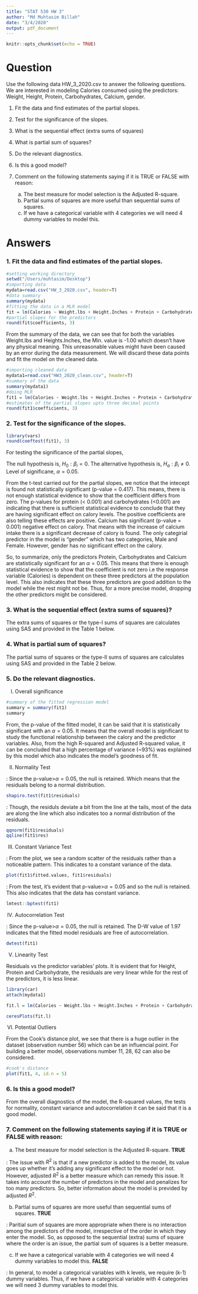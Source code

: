 ```yaml
---
title: "STAT 530 HW 3"
author: "Md Muhtasim Billah"
date: "3/4/2020"
output: pdf_document
---
```


```r
knitr::opts_chunk$set(echo = TRUE)
```

# Question

Use the following data HW_3_2020.csv to answer the following questions. We are interested in modeling Calories consumed using the predictors: Weight, 	Height, 	Protein,	Carbohydrates,	Calcium,	gender.

1.	Fit the data and find estimates of the partial slopes.
2.	Test for the significance of the slopes.
3.	What is the sequential effect (extra sums of squares) 
4.	What is partial sum of squares?
5.	Do the relevant diagnostics.
6.	Is this a good model?
7.	Comment on the following statements saying if it is TRUE or FALSE with reason:

    a.	The best measure for model selection is the Adjusted R-square.
    b.	Partial sums of squares are more useful than sequential sums of squares.
    c.	If we have a categorical variable with 4 categories we will need 4 dummy variables to model this.




# Answers

### 1. Fit the data and find estimates of the partial slopes.

```r
#setting working directory
setwd("/Users/muhtasim/Desktop")
#importing data
mydata=read.csv("HW_3_2020.csv", header=T)
#data summary
summary(mydata)
#fitting the data in a MLR model
fit = lm(Calories ~ Weight.lbs + Height.Inches + Protein + Carbohydrates + Calcium + gender, data = mydata)
#partial slopes for the predictors
round(fit$coefficients, 3)
```

From the summary of the data, we can see that for both the variables Weight.lbs and Heights.Inches, the Min. value is -1.00 which doesn't have any physical meaning. This unreasonable values might have been caused by an error during the data measurement. We will discard these data points and fit the model on the cleaned data.

```r
#importing cleaned data
mydata1=read.csv("HW3_2020_clean.csv", header=T)
#summary of the data
summary(mydata1)
#doing MLR
fit1 = lm(Calories ~ Weight.lbs + Height.Inches + Protein + Carbohydrates + Calcium + gender, data = mydata1)
#estimates of the partial slopes upto three decimal points
round(fit1$coefficients, 3)
```


### 2.	Test for the significance of the slopes.

```r
library(vars)
round(coeftest(fit1), 3)
```

For testing the significance of the partial slopes,\newline

The null hypothesis is, $H_0: \beta_i=0$.\newline
The alternative hypothesis is, $H_a: \beta_i\ne0$.\newline
Level of significane, $\alpha=0.05$.\newline

From the t-test carried out for the partial slopes, we notice that the intecept is found not statistically significant (p-value = 0.417). This means, there is not enough statistical evidence to show that the coefficient differs from zero. The p-values for protein (< 0.001) and carbohydrates (<0.001) are indicating that there is sufficient statistical evidence to conclude that they are having significant effect on calory levels. The positive coefficients are also telling these effects are positive. Calcium has significant (p-value = 0.001) negative effect on calory. That means with the increase of calcium intake there is a significant decrease of calory is found. The only categirial predictor in the model is “gender” which has two categories, Male and Female. However, gender has no significant effect on the calory. 

So, to summarize, only the predictors Protein, Carbohydrates and Calcium are statistically significant for an $\alpha=0.05$. This means that there is enough statistical evidence to show that the coefficient is not zero i.e the response variable (Calories) is dependent on these three predictors at the population level. This also indicates that these three predictors are good addition to the model while the rest might not be. Thus, for a more precise model, dropping the other predictors might be considered.


### 3.	What is the sequential effect (extra sums of squares)?

The extra sums of squares or the type-I sums of squares are calculates using SAS and provided in the Table 1 below.

\begin{center}
\begin{tabular}{|l|c|}
\hline
Variables     & Sequential Effects \\
\hline
Intercept     & 307420173 \\
\hline
Weight        & 2247916  \\
\hline
Height        & 976053  \\
\hline
Protein       & 35015094  \\
\hline
Carbohydrates & 4455239  \\
\hline
Calcium       & 410255   \\
\hline
Gender        & 45343   \\
\hline
\end{tabular}
\end{center}

\begin{center}
\textbf{Table 1:} Sequential effects (Type-I sums of squares)
\end{center}


### 4.	What is partial sum of squares?

The partial sums of squares or the type-II sums of squares are calculates using SAS and provided in the Table 2 below.

\begin{center}
\begin{tabular}{|l|c|}
\hline
Variables     & Partial Effect \\
\hline
Intercept     & 23561  \\
\hline
Weight        & 91240  \\
\hline
Height        & 6031.91   \\
\hline
Protein       & 3205098    \\
\hline
Carbohydrates & 4658804   \\
\hline
Calcium       & 454421    \\
\hline
Gender        & 45343   \\
\hline
\end{tabular}
\end{center}

\begin{center}
\textbf{Table 2:} Partial effects (Type-II sums of squares)
\end{center}


### 5.	Do the relevant diagnostics.


  I) Overall significance
  
```r
#summary of the fitted regression model
summary = summary(fit1)
summary
```

From, the p-value of the fitted model, it can be said that it is statistically significant with an $\alpha=0.05$. It means that the overall model is significant to study the functional relationship between the calory and the predictor variables. Also, from the high R-squared and Adjusted R-squared value, it can be concluded that a high percentage of variance (~93%) was explained by this model which also indicates the model's goodness of fit.
  

  II) Normality Test
 
 
\underline{Shapiro-Wilk test}: Since the p-value>$\alpha=0.05$, the null is retained. Which means that the residuals belong to a normal distribution.
```r
shapiro.test(fit1$residuals)
``` 
\underline{Normal probability plot or the QQ plot}: Though, the residuls deviate a bit from the line at the tails, most of the data are along the line which also indicates too a normal distribution of the residuals.
```r
qqnorm(fit1$residuals)
qqline(fit1$res)
```


  III) Constant Variance Test

\underline{Fitted vs Rsiduals plot}: From the plot, we see a random scatter of the residuals rather than a noticeable pattern. This indicates to a constant variance of the data.
```r
plot(fit1$fitted.values, fit1$residuals)
```

\underline{Breusch-Pagan test}: From the test, it's evident that p-value>$\alpha=0.05$ and so the null is retained. This also indicates that the data has constant variance.
```r
lmtest::bptest(fit1)
```


  IV) Autocorrelation Test

\underline{Durbin-Watson test}: Since the p-value>$\alpha=0.05$, the null is retained. The D-W value of 1.97 indicates that the fitted model residuals are free of autocorrelation.

```r
dwtest(fit1)
```

  V) Linearity Test

Residuals vs the predictor variables' plots. It is evident that for Height, Protein and Carbohydrate, the residuals are very linear while for the rest of the predictors, it is less linear. 
```r
library(car)
attach(mydata1)

fit.l = lm(Calories ~ Weight.lbs + Height.Inches + Protein + Carbohydrates + Calcium , data = mydata1)

ceresPlots(fit.l)
```


  VI) Potential Outliers

From the Cook's distance plot, we see that there is a huge outlier in the dataset (observation number 56) which can be an influencial point. For building a better model, observations number 11, 28, 62 can also be considered.
```r
#cook's distance
plot(fit1, 4, id.n = 5)
```


### 6.	Is this a good model?

From the overall diagnostics of the model, the R-squared values, the tests for normality, constant variance and autocorrelation it can be said that it is a good model.



### 7.	Comment on the following statements saying if it is TRUE or FALSE with reason:

  a. The best measure for model selection is the Adjusted R-square. **TRUE**\newline

\underline{Reason}: The issue with $R^{2}$ is that if a new predictor is added to the model, its value goes up whether it's adding any significant effect to the model or not. However, adjusted $R^{2}$ is a better measure which can remedy this issue. It takes into account the number of predictors in the model and penalizes for too many predictors. So, better information about the model is previded by adjusted $R^{2}$. 

  b.	Partial sums of squares are more useful than sequential sums of squares. **TRUE**\newline

\underline{Reason}: Paritial sum of squares are more appropriate when there is no interaction among the predictors of the model, irrespective of the order in which they enter the model.  So, as opposed to the sequential (extra) sums of square where the order is an issue, the partial sum of squares is a better measure. 

  c.	If we have a categorical variable with 4 categories we will need 4 dummy variables to model this. **FALSE**\newline

\underline{Reason}: In general, to model a categorical variables with k levels, we require (k-1) dummy variables. Thus, if we have a categorical variable with 4 categories we will need 3 dummy variables to model this.






